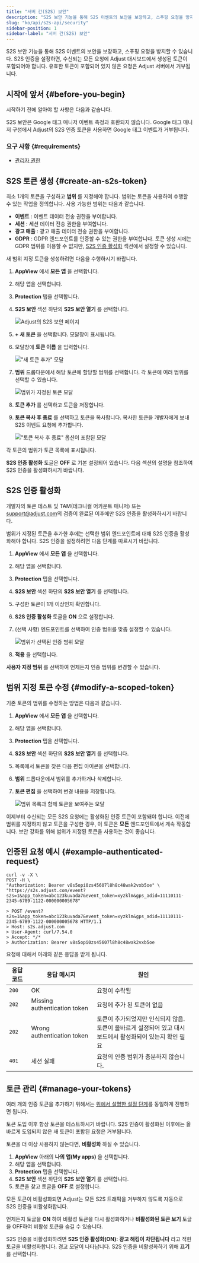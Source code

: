 ```yaml
---
title: "서버 간(S2S) 보안"
description: "S2S 보안 기능을 통해 S2S 이벤트의 보안을 보장하고, 스푸핑 요청을 방지할 수 있습니다."
slug: "ko/api/s2s-api/security"
sidebar-position: 1
sidebar-label: "서버 간(S2S) 보안"
---
```


S2S 보안 기능을 통해 S2S 이벤트의 보안을 보장하고, 스푸핑 요청을 방지할 수 있습니다. S2S 인증을 설정하면, 수신되는 모든 요청에 Adjust 대시보드에서 생성된 토큰이 포함되어야 합니다. 유효한 토큰이 포함되어 있지 않은 요청은 Adjust 서버에서 거부됩니다.

## 시작에 앞서 {#before-you-begin}

시작하기 전에 알아야 할 사항은 다음과 같습니다.

<Callout type="warning">

S2S 보안은 Google 태그 매니저 이벤트 측정과 호환되지 않습니다. Google 태그 매니저 구성에서 Adjust의 S2S 인증 토큰을 사용하면 Google 태그 이벤트가 거부됩니다.

</Callout>

### 요구 사항 {#requirements}

-  [관리자 권한](https://help.adjust.com/ko/article/permission-levels)

## S2S 토큰 생성 {#create-an-s2s-token}

최소 1개의 토큰을 구성하고 **범위** 를 지정해야 합니다. 범위는 토큰을 사용하여 수행할 수 있는 작업을 정의합니다. 사용 가능한 범위는 다음과 같습니다.

-  **이벤트** : 이벤트 데이터 전송 권한을 부여합니다.
-  **세션** : 세션 데이터 전송 권한을 부여합니다.
-  **광고 매출** : 광고 매출 데이터 전송 권한을 부여합니다.
-  **GDPR** : GDPR 엔드포인트를 인증할 수 있는 권한을 부여합니다. 토큰 생성 시에는 GDPR 범위를 이용할 수 없지만, [S2S 인증 활성화](#enable-s2s-authentication) 섹션에서 설정할 수 있습니다.

새 범위 지정 토큰을 생성하려면 다음을 수행하시기 바랍니다.

1. **AppView** 에서 **모든 앱** 을 선택합니다.

2. 해당 앱을 선택합니다.

3. **Protection** 탭을 선택합니다.

4. **S2S 보안** 섹션 하단의 **S2S 보안 열기** 를 선택합니다.

   ![Adjust의 S2S 보안 페이지](@images/s2s/1-s2s-security.png)

5. **\+ 새 토큰** 을 선택합니다. 모달창이 표시됩니다.

6. 모달창에 **토큰 이름** 을 입력합니다.

   !["새 토큰 추가" 모달](@images/s2s/2-add-token-modal.png)

7. **범위** 드롭다운에서 해당 토큰에 할당할 범위를 선택합니다. 각 토큰에 여러 범위를 선택할 수 있습니다.

   ![범위가 지정된 토큰 모달](@images/s2s/3-token-scope-modal.png)

8. **토큰 추가** 를 선택하고 토큰을 저장합니다.

9. **토큰 복사 후 종료** 를 선택하고 토큰을 복사합니다. 복사한 토큰을 개발자에게 보내 S2S 이벤트 요청에 추가합니다.

   !["토큰 복사 후 종료" 옵션이 포함된 모달](@images/s2s/4-copy-token.png)

각 토큰의 범위가 토큰 목록에 표시됩니다.

**S2S 인증 활성화** 토글은 **OFF** 로 기본 설정되어 있습니다. 다음 섹션의 설명을 참조하여 S2S 인증을 활성화하시기 바랍니다.

## S2S 인증 활성화

<Callout type="important">

개발자의 토큰 테스트 및 TAM\(테크니컬 어카운트 매니저\) 또는 [support@adjust.com](mailto:support@adjust.com)의 검증이 완료된 이후에만 S2S 인증을 활성화하시기 바랍니다.

</Callout>

범위가 지정된 토큰을 추가한 후에는 선택한 범위 엔드포인트에 대해 S2S 인증을 활성화해야 합니다. S2S 인증을 설정하려면 다음 단계를 따르시기 바랍니다.

1. **AppView** 에서 **모든 앱** 을 선택합니다.

2. 해당 앱을 선택합니다.

3. **Protection** 탭을 선택합니다.

4. **S2S 보안** 섹션 하단의 **S2S 보안 열기** 를 선택합니다.

5. 구성한 토큰이 1개 이상인지 확인합니다.

6. **S2S 인증 활성화** 토글을 **ON** 으로 설정합니다.

7. \(선택 사항\) 엔드포인트를 선택하여 인증 범위를 맞춤 설정할 수 있습니다.

   ![범위가 선택된 인증 범위 모달](@images/s2s/7-select-authentication-scopes.png)

8. **적용** 을 선택합니다.

**사용자 지정 범위** 를 선택하여 언제든지 인증 범위를 변경할 수 있습니다.

## 범위 지정 토큰 수정 {#modify-a-scoped-token}

기존 토큰의 범위를 수정하는 방법은 다음과 같습니다.

1. **AppView** 에서 **모든 앱** 을 선택합니다.

2. 해당 앱을 선택합니다.

3. **Protection** 탭을 선택합니다.

4. **S2S 보안** 섹션 하단의 **S2S 보안 열기** 를 선택합니다.

5. 목록에서 토큰을 찾은 다음 편집 아이콘을 선택합니다.

6. **범위** 드롭다운에서 범위를 추가하거나 삭제합니다.

7. **토큰 편집** 을 선택하여 변경 내용을 저장합니다.

   ![범위 목록과 함께 토큰을 보여주는 모달](@images/s2s/6-scoped-token-edit.png)

이제부터 수신되는 모든 S2S 요청에는 활성화된 인증 토큰이 포함돼야 합니다. 이전에 범위를 지정하지 않고 토큰을 구성한 경우, 이 토큰은 **모든** 엔드포인트에서 계속 작동합니다. 보안 강화를 위해 범위가 지정된 토큰을 사용하는 것이 좋습니다.

## 인증된 요청 예시 {#example-authenticated-request}

```console
curl -v -X \
POST -H \
"Authorization: Bearer v8s5opi0zs45607l8h8c48wak2vxb5oe" \
"https://s2s.adjust.com/event?s2s=1&app_token=abc123kuvada7&event_token=xyzklm&gps_adid=11110111-2345-6789-1122-000000005678"
```

```text
> POST /event?s2s=1&app_token=abc123kuvada7&event_token=xyzklm&gps_adid=11110111-2345-6789-1122-000000005678 HTTP/1.1
> Host: s2s.adjust.com
> User-Agent: curl/7.54.0
> Accept: */*
> Authorization: Bearer v8s5opi0zs45607l8h8c48wak2vxb5oe
```

요청에 대해서 아래와 같은 응답을 받게 됩니다.

| 응답 코드 | 응답 메시지                  | 원인                                                                                                           |
| --------- | ---------------------------- | -------------------------------------------------------------------------------------------------------------- |
| `200`     | OK                           | 요청이 수락됨                                                                                                  |
| `202`     | Missing authentication token | 요청에 추가 된 토큰이 없음                                                                                     |
| `202`     | Wrong authentication token   | 토큰이 추가되었지만 인식되지 않음.<br />토큰이 올바르게 설정되어 있고 대시보드에서 활성화되어 있는지 확인 필요 |
| `401`     | 세션 실패                    | 요청의 인증 범위가 충분하지 않습니다.                                                                          |

## 토큰 관리 {#manage-your-tokens}

여러 개의 인증 토큰을 추가하기 위해서는 [위에서 설명한 설정 단계](#activate-s2s-authentication)를 동일하게 진행하면 됩니다.

<Callout type="note">

토큰 도입 이후 항상 토큰을 테스트하시기 바랍니다. S2S 인증이 활성화된 이후에는 올바르게 도입되지 않은 새 토큰이 포함된 요청은 거부됩니다.

</Callout>

토큰을 더 이상 사용하지 않는다면, **비활성화** 하실 수 있습니다.

1. **AppView** 아래의 **나의 앱\(My apps\)** 을 선택합니다.
2. 해당 앱을 선택합니다.
3. **Protection** 탭을 선택합니다.
4. **S2S 보안** 섹션 하단의 **S2S 보안 열기** 를 선택합니다.
5. 토큰을 찾고 토글을 **OFF** 로 설정합니다.

<Callout type="important">

모든 토큰이 비활성화되면 Adjust는 모든 S2S 트래픽을 거부하지 않도록 자동으로 S2S 인증을 비활성화합니다.

</Callout>

언제든지 토글을 **ON** 하여 비활성 토큰을 다시 활성화하거나 **비활성화된 토큰 보기** 토글을 OFF하여 비활성 토큰을 숨길 수 있습니다.

S2S 인증을 비활성화하려면 **S2S 인증 활성화\(ON\): 광고 해킹이 차단됩니다** 라고 적힌 토글을 비활성화합니다. 경고 모달이 나타납니다. S2S 인증을 비활성화하기 위해 **끄기** 를 선택합니다.
